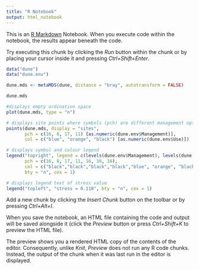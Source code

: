 ```yaml
---
title: "R Notebook"
output: html_notebook
---
```


This is an [R Markdown](http://rmarkdown.rstudio.com) Notebook. When you execute code within the notebook, the results appear beneath the code. 

Try executing this chunk by clicking the *Run* button within the chunk or by placing your cursor inside it and pressing *Ctrl+Shift+Enter*. 

```r
data("dune")
data("dune.env")
```

```r
dune.mds <- metaMDS(dune, distance = "bray", autotransform = FALSE)
```

```r
dune.mds
```
```r
#displays empty ordination space
plot(dune.mds, type = "n") 

# displays site points where symbols (pch) are different management options and colour (col) are different land uses
points(dune.mds, display = "sites", 
       pch = c(16, 8, 17, 11) [as.numeric(dune.env$Management)], 
       col = c("blue", "orange", "black") [as.numeric(dune.env$Use)]) 

# displays symbol and colour legend
legend("topright", legend = c(levels(dune.env$Management), levels(dune.env$Use)), 
       pch = c(16, 8, 17, 11, 16, 16, 16), 
       col = c("black","black","black","black","blue", "orange", "black"), 
       bty = "n", cex = 1) 

# displays legend text of stress value
legend("topleft", "stress = 0.118", bty = "n", cex = 1)  
```


Add a new chunk by clicking the *Insert Chunk* button on the toolbar or by pressing *Ctrl+Alt+I*.

When you save the notebook, an HTML file containing the code and output will be saved alongside it (click the *Preview* button or press *Ctrl+Shift+K* to preview the HTML file).

The preview shows you a rendered HTML copy of the contents of the editor. Consequently, unlike *Knit*, *Preview* does not run any R code chunks. Instead, the output of the chunk when it was last run in the editor is displayed.
